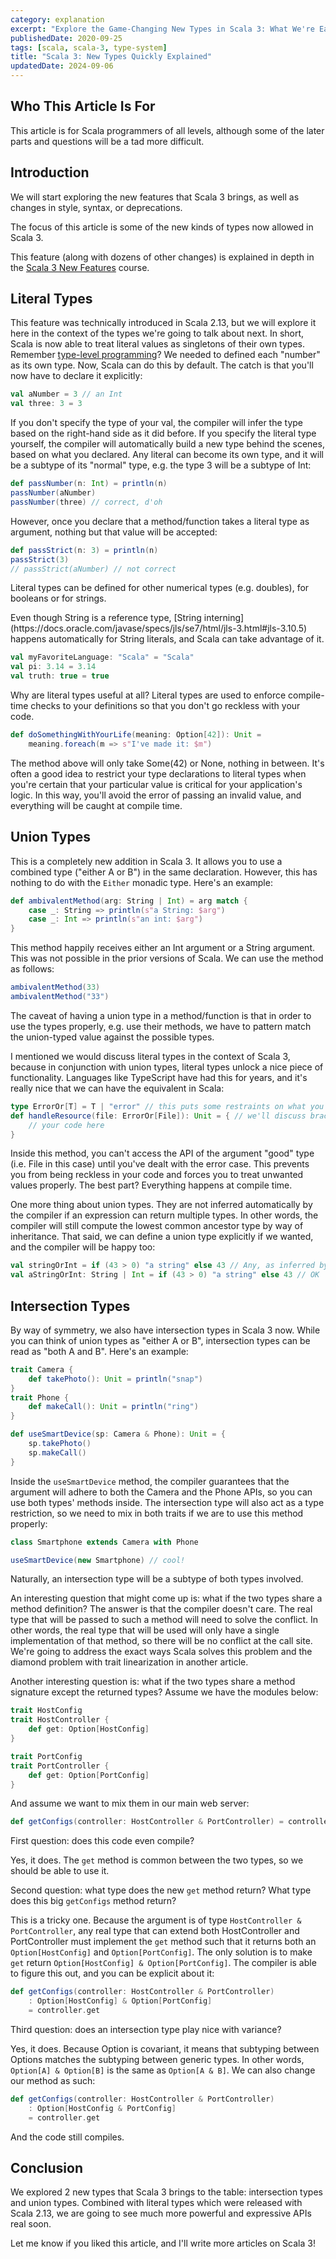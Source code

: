 ```yaml
---
category: explanation
excerpt: "Explore the Game-Changing New Types in Scala 3: What We're Eagerly Anticipating"
publishedDate: 2020-09-25
tags: [scala, scala-3, type-system]
title: "Scala 3: New Types Quickly Explained"
updatedDate: 2024-09-06
---
```



## Who This Article Is For

This article is for Scala programmers of all levels, although some of the later parts and questions will be a tad more difficult.

## Introduction

We will start exploring the new features that Scala 3 brings, as well as changes in style, syntax, or deprecations.

The focus of this article is some of the new kinds of types now allowed in Scala 3.

This feature (along with dozens of other changes) is explained in depth in the [Scala 3 New Features](/courses/scala-3-new-features) course.

## Literal Types

This feature was technically introduced in Scala 2.13, but we will explore it here in the context of the types we're going to talk about next. In short, Scala is now able to treat literal values as singletons of their own types. Remember [type-level programming](/articles/type-level-programming-in-scala-part-1-numbers-and-comparisons)? We needed to defined each "number" as its own type. Now, Scala can do this by default. The catch is that you'll now have to declare it explicitly:

```scala
val aNumber = 3 // an Int
val three: 3 = 3
```

If you don't specify the type of your val, the compiler will infer the type based on the right-hand side as it did before. If you specify the literal type yourself, the compiler will automatically build a new type behind the scenes, based on what you declared. Any literal can become its own type, and it will be a subtype of its "normal" type, e.g. the type 3 will be a subtype of Int:

```scala
def passNumber(n: Int) = println(n)
passNumber(aNumber)
passNumber(three) // correct, d'oh
```

However, once you declare that a method/function takes a literal type as argument, nothing but that value will be accepted:

```scala
def passStrict(n: 3) = println(n)
passStrict(3)
// passStrict(aNumber) // not correct
```

Literal types can be defined for other numerical types (e.g. doubles), for booleans or for strings.

<NoteAdmonition>
  Even though String is a reference type, [String
  interning](https://docs.oracle.com/javase/specs/jls/se7/html/jls-3.html#jls-3.10.5)
  happens automatically for String literals, and Scala can take advantage of it.
</NoteAdmonition>

```scala
val myFavoriteLanguage: "Scala" = "Scala"
val pi: 3.14 = 3.14
val truth: true = true
```

Why are literal types useful at all? Literal types are used to enforce compile-time checks to your definitions so that you don't go reckless with your code.

```scala
def doSomethingWithYourLife(meaning: Option[42]): Unit =
    meaning.foreach(m => s"I've made it: $m")
```

The method above will only take Some(42) or None, nothing in between. It's often a good idea to restrict your type declarations to literal types when you're certain that your particular value is critical for your application's logic. In this way, you'll avoid the error of passing an invalid value, and everything will be caught at compile time.

## Union Types

This is a completely new addition in Scala 3. It allows you to use a combined type ("either A or B") in the same declaration. However, this has nothing to do with the `Either` monadic type. Here's an example:

```scala
def ambivalentMethod(arg: String | Int) = arg match {
    case _: String => println(s"a String: $arg")
    case _: Int => println(s"an int: $arg")
}
```

This method happily receives either an Int argument or a String argument. This was not possible in the prior versions of Scala. We can use the method as follows:

```scala
ambivalentMethod(33)
ambivalentMethod("33")
```

The caveat of having a union type in a method/function is that in order to use the types properly, e.g. use their methods, we have to pattern match the union-typed value against the possible types.

I mentioned we would discuss literal types in the context of Scala 3, because in conjunction with union types, literal types unlock a nice piece of functionality. Languages like TypeScript have had this for years, and it's really nice that we can have the equivalent in Scala:

```scala
type ErrorOr[T] = T | "error" // this puts some restraints on what you can do with your values
def handleResource(file: ErrorOr[File]): Unit = { // we'll discuss braceless syntax in another article
    // your code here
}
```

Inside this method, you can't access the API of the argument "good" type (i.e. File in this case) until you've dealt with the error case. This prevents you from being reckless in your code and forces you to treat unwanted values properly. The best part? Everything happens at compile time.

One more thing about union types. They are not inferred automatically by the compiler if an expression can return multiple types. In other words, the compiler will still compute the lowest common ancestor type by way of inheritance. That said, we can define a union type explicitly if we wanted, and the compiler will be happy too:

```scala
val stringOrInt = if (43 > 0) "a string" else 43 // Any, as inferred by the compiler
val aStringOrInt: String | Int = if (43 > 0) "a string" else 43 // OK
```

## Intersection Types

By way of symmetry, we also have intersection types in Scala 3 now. While you can think of union types as "either A or B", intersection types can be read as "both A and B". Here's an example:

```scala
trait Camera {
    def takePhoto(): Unit = println("snap")
}
trait Phone {
    def makeCall(): Unit = println("ring")
}

def useSmartDevice(sp: Camera & Phone): Unit = {
    sp.takePhoto()
    sp.makeCall()
}
```

Inside the `useSmartDevice` method, the compiler guarantees that the argument will adhere to both the Camera and the Phone APIs, so you can use both types' methods inside. The intersection type will also act as a type restriction, so we need to mix in both traits if we are to use this method properly:

```scala
class Smartphone extends Camera with Phone

useSmartDevice(new Smartphone) // cool!
```

Naturally, an intersection type will be a subtype of both types involved.

An interesting question that might come up is: what if the two types share a method definition? The answer is that the compiler doesn't care. The real type that will be passed to such a method will need to solve the conflict. In other words, the real type that will be used will only have a single implementation of that method, so there will be no conflict at the call site. We're going to address the exact ways Scala solves this problem and the diamond problem with trait linearization in another article.

Another interesting question is: what if the two types share a method signature except the returned types? Assume we have the modules below:

```scala
trait HostConfig
trait HostController {
    def get: Option[HostConfig]
}

trait PortConfig
trait PortController {
    def get: Option[PortConfig]
}
```

And assume we want to mix them in our main web server:

```scala
def getConfigs(controller: HostController & PortController) = controller.get
```

First question: does this code even compile?

Yes, it does. The `get` method is common between the two types, so we should be able to use it.

Second question: what type does the new `get` method return? What type does this big `getConfigs` method return?

This is a tricky one. Because the argument is of type `HostController & PortController`, any real type that can extend both HostController and PortController must implement the `get` method such that it returns both an `Option[HostConfig]` and `Option[PortConfig]`. The only solution is to make `get` return `Option[HostConfig] & Option[PortConfig]`. The compiler is able to figure this out, and you can be explicit about it:

```scala
def getConfigs(controller: HostController & PortController)
    : Option[HostConfig] & Option[PortConfig]
    = controller.get
```

Third question: does an intersection type play nice with variance?

Yes, it does. Because Option is covariant, it means that subtyping between Options matches the subtyping between generic types. In other words, `Option[A] & Option[B]` is the same as `Option[A & B]`. We can also change our method as such:

```scala
def getConfigs(controller: HostController & PortController)
    : Option[HostConfig & PortConfig]
    = controller.get
```

And the code still compiles.

## Conclusion

We explored 2 new types that Scala 3 brings to the table: intersection types and union types. Combined with literal types which were released with Scala 2.13, we are going to see much more powerful and expressive APIs real soon.

Let me know if you liked this article, and I'll write more articles on Scala 3!

